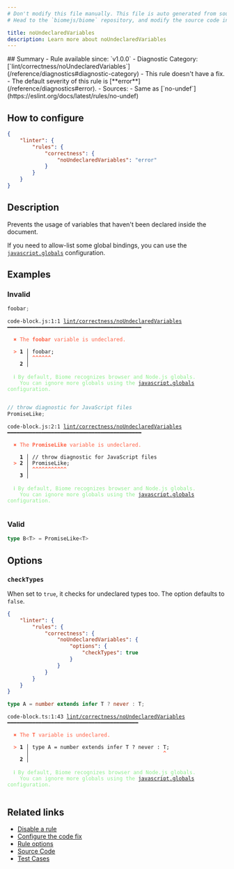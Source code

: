 ```yaml
---
# Don't modify this file manually. This file is auto generated from source, and you will lose your changes next time the website is built.
# Head to the `biomejs/biome` repository, and modify the source code in there.

title: noUndeclaredVariables
description: Learn more about noUndeclaredVariables
---
```


<Tabs>
<TabItem label="JavaScript (and super languages)" icon="seti:javascript">
## Summary
- Rule available since: `v1.0.0`
- Diagnostic Category: [`lint/correctness/noUndeclaredVariables`](/reference/diagnostics#diagnostic-category)
- This rule doesn't have a fix.
- The default severity of this rule is [**error**](/reference/diagnostics#error).
- Sources: 
  - Same as [`no-undef`](https://eslint.org/docs/latest/rules/no-undef)

## How to configure
```json title="biome.json"
{
	"linter": {
		"rules": {
			"correctness": {
				"noUndeclaredVariables": "error"
			}
		}
	}
}

```
## Description
Prevents the usage of variables that haven't been declared inside the document.

If you need to allow-list some global bindings, you can use the [`javascript.globals`](/reference/configuration/#javascriptglobals) configuration.

## Examples

### Invalid

```js
foobar;
```

<pre class="language-text"><code class="language-text">code-block.js:1:1 <a href="https://biomejs.dev/linter/rules/no-undeclared-variables">lint/correctness/noUndeclaredVariables</a> ━━━━━━━━━━━━━━━━━━━━━━━━━━━━━━━━━━━━━━━━━━━<br /><br />  <strong><span style="color: Tomato;">✖</span></strong> <span style="color: Tomato;">The </span><span style="color: Tomato;"><strong>foobar</strong></span><span style="color: Tomato;"> variable is undeclared.</span><br />  <br />  <strong><span style="color: Tomato;">&gt;</span></strong> <strong>1 │ </strong>foobar;<br />   <strong>   │ </strong><strong><span style="color: Tomato;">^</span></strong><strong><span style="color: Tomato;">^</span></strong><strong><span style="color: Tomato;">^</span></strong><strong><span style="color: Tomato;">^</span></strong><strong><span style="color: Tomato;">^</span></strong><strong><span style="color: Tomato;">^</span></strong><br />    <strong>2 │ </strong><br />  <br />  <strong><span style="color: lightgreen;">ℹ</span></strong> <span style="color: lightgreen;">By default, Biome recognizes browser and Node.js globals.<br /></span>    <span style="color: lightgreen;">You can ignore more globals using the </span><span style="color: lightgreen;"><a href="https://biomejs.dev/reference/configuration/#javascriptglobals">javascript.globals</a></span><span style="color: lightgreen;"> configuration.</span><br />  <br /></code></pre>

```js
// throw diagnostic for JavaScript files
PromiseLike;
```

<pre class="language-text"><code class="language-text">code-block.js:2:1 <a href="https://biomejs.dev/linter/rules/no-undeclared-variables">lint/correctness/noUndeclaredVariables</a> ━━━━━━━━━━━━━━━━━━━━━━━━━━━━━━━━━━━━━━━━━━━<br /><br />  <strong><span style="color: Tomato;">✖</span></strong> <span style="color: Tomato;">The </span><span style="color: Tomato;"><strong>PromiseLike</strong></span><span style="color: Tomato;"> variable is undeclared.</span><br />  <br />    <strong>1 │ </strong>// throw diagnostic for JavaScript files<br />  <strong><span style="color: Tomato;">&gt;</span></strong> <strong>2 │ </strong>PromiseLike;<br />   <strong>   │ </strong><strong><span style="color: Tomato;">^</span></strong><strong><span style="color: Tomato;">^</span></strong><strong><span style="color: Tomato;">^</span></strong><strong><span style="color: Tomato;">^</span></strong><strong><span style="color: Tomato;">^</span></strong><strong><span style="color: Tomato;">^</span></strong><strong><span style="color: Tomato;">^</span></strong><strong><span style="color: Tomato;">^</span></strong><strong><span style="color: Tomato;">^</span></strong><strong><span style="color: Tomato;">^</span></strong><strong><span style="color: Tomato;">^</span></strong><br />    <strong>3 │ </strong><br />  <br />  <strong><span style="color: lightgreen;">ℹ</span></strong> <span style="color: lightgreen;">By default, Biome recognizes browser and Node.js globals.<br /></span>    <span style="color: lightgreen;">You can ignore more globals using the </span><span style="color: lightgreen;"><a href="https://biomejs.dev/reference/configuration/#javascriptglobals">javascript.globals</a></span><span style="color: lightgreen;"> configuration.</span><br />  <br /></code></pre>

### Valid

```ts
type B<T> = PromiseLike<T>
```

## Options

### `checkTypes`

When set to `true`, it checks for undeclared types too.
The option defaults to `false`.

```json title='biome.json'
{
	"linter": {
		"rules": {
			"correctness": {
				"noUndeclaredVariables": {
					"options": {
						"checkTypes": true
					}
				}
			}
		}
	}
}

```

```ts
type A = number extends infer T ? never : T;
```

<pre class="language-text"><code class="language-text">code-block.ts:1:43 <a href="https://biomejs.dev/linter/rules/no-undeclared-variables">lint/correctness/noUndeclaredVariables</a> ━━━━━━━━━━━━━━━━━━━━━━━━━━━━━━━━━━━━━━━━━━<br /><br />  <strong><span style="color: Tomato;">✖</span></strong> <span style="color: Tomato;">The </span><span style="color: Tomato;"><strong>T</strong></span><span style="color: Tomato;"> variable is undeclared.</span><br />  <br />  <strong><span style="color: Tomato;">&gt;</span></strong> <strong>1 │ </strong>type A = number extends infer T ? never : T;<br />   <strong>   │ </strong>                                          <strong><span style="color: Tomato;">^</span></strong><br />    <strong>2 │ </strong><br />  <br />  <strong><span style="color: lightgreen;">ℹ</span></strong> <span style="color: lightgreen;">By default, Biome recognizes browser and Node.js globals.<br /></span>    <span style="color: lightgreen;">You can ignore more globals using the </span><span style="color: lightgreen;"><a href="https://biomejs.dev/reference/configuration/#javascriptglobals">javascript.globals</a></span><span style="color: lightgreen;"> configuration.</span><br />  <br /></code></pre>

## Related links

- [Disable a rule](/linter/#disable-a-rule)
- [Configure the code fix](/linter#configure-the-code-fix)
- [Rule options](/linter/#rule-options)
- [Source Code](https://github.com/biomejs/biome/blob/main/crates/biome_js_analyze/src/lint/correctness/no_undeclared_variables.rs)
- [Test Cases](https://github.com/biomejs/biome/blob/main/crates/biome_js_analyze/tests/specs/correctness/noUndeclaredVariables)

</TabItem>
</Tabs>

